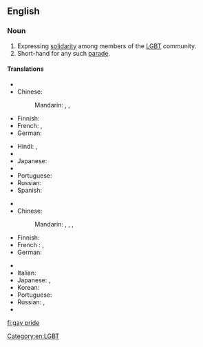 {{wikipedia}}
==English==

===Noun===
{{en-noun|sg=[[gay]] [[pride]]|-}}

# Expressing [[solidarity]] among members of the [[LGBT]] community.
# Short-hand for any such [[parade]].

====Translations====
{{trans-top|expression of solidarity}}
* {{trreq|ar}}
* Chinese:
*: Mandarin: {{t|cmn|同性戀自豪|sc=Hani}}, {{t|cmn|同性恋自豪|tr=tóngxìngliàn zìháo|sc=Hani}}, {{t|cmn|同志自豪|tr=tóngzhì zìháo|sc=Hani}}
* Finnish: {{t+|fi|pride}}
* French: {{t|fr|Gay Pride|m}}, {{t|fr|La Fierté Gaie |f}}
* German: {{t|de|Gay Pride}}
{{trans-mid}}
* Hindi: {{t|hi|गे प्राइड|m|tr=gē prā'iḍ|sc=Deva}}, {{t|hi|गे गर्व |m|tr=gē garv|sc=Deva}}
* {{trreq|it}}
* Japanese: {{t|ja|ゲイ・プライド|tr=gei-puraido|sc=Jpan}}
* {{trreq|ko}}
* Portuguese: {{t|pt|orgulho gay|m}}
* Russian: {{t|ru|гей-прайд|m|tr=gej-prájd|sc=Cyrl}}
* Spanish: {{t|es|orgullo gay|m}}
{{trans-bottom}}

{{trans-top|parade}}
* {{trreq|ar}}
* Chinese:
*: Mandarin: {{t|cmn|同性戀遊行|sc=Hani}}, {{t|cmn|同性戀游行|tr=tóngxìngliàn yóuxíng|sc=Hani}}, {{t|cmn|同志遊行|sc=Hani}}, {{t|cmn|同志游行|tr=tóngzhì yóuxíng|sc=Hani}}
* Finnish: {{t|fi|pride-paraati}}
* French : {{t+|fr|gay pride}}, {{t+|fr|marche des fiertés}}
* German: {{t|de|Gay Parade|f}}
{{trans-mid}}
* {{trreq|hi}}
* Italian: {{t-|it|gay pride|m}}
* Japanese: {{t|ja|ゲイ・パレード|tr=gei-parēdo|sc=Jpan}}, {{t|ja|ゲイ・プライド|tr=gei-puraido|sc=Jpan}}
* Korean: {{t|ko|게이 퍼레이드|tr=gei peoreideu|sc=Kore}}
* Portuguese: {{t|pt|parada gay|f}}
* Russian: {{t|ru|гей-парад|m|tr=gej-parád|sc=Cyrl}}, {{t|ru|гей-прайд|tr=gej-prájd|sc=Cyrl}}
* {{trreq|es}}
{{trans-bottom}}

[[Category:en:LGBT]]

[[fi:gay pride]]